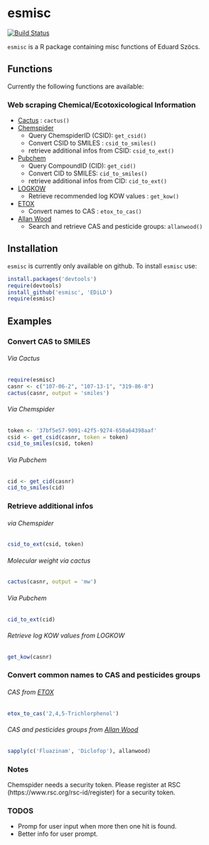 # esmisc
[![Build Status](https://travis-ci.org/EDiLD/esmisc.png)](https://travis-ci.org/EDiLD/esmisc)

`esmisc` is a R package containing misc functions of Eduard Szöcs.

## Functions
Currently the following functions are available:

### Web scraping Chemical/Ecotoxicological Information
  + [Cactus](http://cactus.nci.nih.gov/chemical/structure_documentation) : `cactus()`
  + [Chemspider](http://www.chemspider.com/)
    + Query ChemspiderID (CSID): `get_csid()`
    + Convert CSID to SMILES : `csid_to_smiles()`
    + retrieve additional infos from CSID: `csid_to_ext()`
  + [Pubchem](https://pubchem.ncbi.nlm.nih.gov/)
    + Query CompoundID (CID): `get_cid()`
    + Convert CID to SMILES: `cid_to_smiles()`
    + retrieve additional infos from CID: `cid_to_ext()`
  + [LOGKOW](http://logkow.cisti.nrc.ca/logkow/index.jsp)
    + Retrieve recommended log KOW values : `get_kow()`
  + [ETOX](http://webetox.uba.de/webETOX/index.do)
    + Convert names to CAS : `etox_to_cas()`
  + [Allan Wood](http://www.alanwood.net/pesticides/index.html)
    + Search and retrieve CAS and pesticide groups: `allanwood()`


## Installation
`esmisc` is currently only available on github. To install `esmisc` use:
```r
install.packages('devtools')
require(devtools)
install_github('esmisc', 'EDiLD')
require(esmisc)
```


## Examples


### Convert CAS to SMILES
###### Via Cactus
```r
require(esmisc)
casnr <- c("107-06-2", "107-13-1", "319-86-8")
cactus(casnr, output = 'smiles')
```

###### Via Chemspider
```r
token <- '37bf5e57-9091-42f5-9274-650a64398aaf'
csid <- get_csid(casnr, token = token)
csid_to_smiles(csid, token)
```

###### Via Pubchem
```r
cid <- get_cid(casnr)
cid_to_smiles(cid)
```



### Retrieve additional infos
###### via Chemspider
```r
csid_to_ext(csid, token)
```

###### Molecular weight via cactus
```r
cactus(casnr, output = 'mw')
```

###### Via Pubchem
```r
cid_to_ext(cid)
```

###### Retrieve log KOW values from LOGKOW
```r
get_kow(casnr)
```


### Convert common names to CAS and pesticides groups
###### CAS from [ETOX](http://webetox.uba.de/webETOX/index.do)
```r
etox_to_cas('2,4,5-Trichlorphenol')
```

###### CAS and pesticides groups from [Allan Wood](http://www.alanwood.net/pesticides/index.html)
```r
sapply(c('Fluazinam', 'Diclofop'), allanwood)
```



### Notes
Chemspider needs a security token. Please register at RSC (https://www.rsc.org/rsc-id/register) for a security token.


### TODOS
+ Promp for user input when more then one hit is found. 
+ Better info for user prompt.
